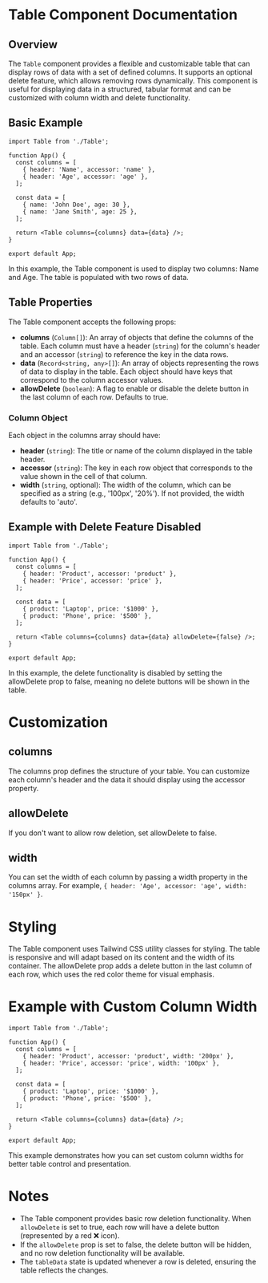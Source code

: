 
<Meta title="Components/Table" component={Table} />

# Table Component Documentation

## Overview

The `Table` component provides a flexible and customizable table that can display rows of data with a set of defined columns. It supports an optional delete feature, which allows removing rows dynamically. This component is useful for displaying data in a structured, tabular format and can be customized with column width and delete functionality.

## Basic Example

```tsx
import Table from './Table';

function App() {
  const columns = [
    { header: 'Name', accessor: 'name' },
    { header: 'Age', accessor: 'age' },
  ];

  const data = [
    { name: 'John Doe', age: 30 },
    { name: 'Jane Smith', age: 25 },
  ];

  return <Table columns={columns} data={data} />;
}

export default App;
```
In this example, the Table component is used to display two columns: Name and Age. The table is populated with two rows of data.

## Table Properties

The Table component accepts the following props:

- **columns** (`Column[]`): An array of objects that define the columns of the table. Each column must have a header (`string`) for the column's header and an accessor (`string`) to reference the key in the data rows.
- **data** (`Record<string, any>[]`): An array of objects representing the rows of data to display in the table. Each object should have keys that correspond to the column accessor values.
- **allowDelete** (`boolean`): A flag to enable or disable the delete button in the last column of each row. Defaults to true.

### Column Object

Each object in the columns array should have:

- **header** (`string`): The title or name of the column displayed in the table header.
- **accessor** (`string`): The key in each row object that corresponds to the value shown in the cell of that column.
- **width** (`string`, optional): The width of the column, which can be specified as a string (e.g., '100px', '20%'). If not provided, the width defaults to 'auto'.

## Example with Delete Feature Disabled

```tsx
import Table from './Table';

function App() {
  const columns = [
    { header: 'Product', accessor: 'product' },
    { header: 'Price', accessor: 'price' },
  ];

  const data = [
    { product: 'Laptop', price: '$1000' },
    { product: 'Phone', price: '$500' },
  ];

  return <Table columns={columns} data={data} allowDelete={false} />;
}

export default App;
```
In this example, the delete functionality is disabled by setting the allowDelete prop to false, meaning no delete buttons will be shown in the table.

# Customization

## columns
The columns prop defines the structure of your table. You can customize each column's header and the data it should display using the accessor property.

## allowDelete
If you don't want to allow row deletion, set allowDelete to false.

## width
You can set the width of each column by passing a width property in the columns array. For example, `{ header: 'Age', accessor: 'age', width: '150px' }`.

# Styling
The Table component uses Tailwind CSS utility classes for styling. The table is responsive and will adapt based on its content and the width of its container. The allowDelete prop adds a delete button in the last column of each row, which uses the red color theme for visual emphasis.

# Example with Custom Column Width
```tsx
import Table from './Table';

function App() {
  const columns = [
    { header: 'Product', accessor: 'product', width: '200px' },
    { header: 'Price', accessor: 'price', width: '100px' },
  ];

  const data = [
    { product: 'Laptop', price: '$1000' },
    { product: 'Phone', price: '$500' },
  ];

  return <Table columns={columns} data={data} />;
}

export default App;
```
This example demonstrates how you can set custom column widths for better table control and presentation.

# Notes
- The Table component provides basic row deletion functionality. When `allowDelete` is set to true, each row will have a delete button (represented by a red ❌ icon).
- If the `allowDelete` prop is set to false, the delete button will be hidden, and no row deletion functionality will be available.
- The `tableData` state is updated whenever a row is deleted, ensuring the table reflects the changes.